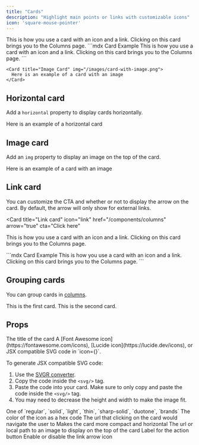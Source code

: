```yaml
---
title: "Cards"
description: "Highlight main points or links with customizable icons"
icon: 'square-mouse-pointer'
---
```


<Card title="Card Title" icon="text" href="/components/columns">
  This is how you use a card with an icon and a link. Clicking on this card
  brings you to the Columns page.
</Card>

<RequestExample>
  ```mdx Card Example
  <Card title="Click on me" icon="text" href="/components/columns">
    This is how you use a card with an icon and a link. Clicking on this card
    brings you to the Columns page.
  </Card>
  ```

```mdx Image Card Example
<Card title="Image Card" img="/images/card-with-image.png">
  Here is an example of a card with an image
</Card>
```

</RequestExample>

## Horizontal card

Add a `horizontal` property to display cards horizontally.

<Card title="Horizontal Card" icon="text" horizontal>
  Here is an example of a horizontal card
</Card>

## Image card

Add an `img` property to display an image on the top of the card.

<Card title="Image Card" img="https://mintlify-assets.b-cdn.net/yosemite.jpg">
  Here is an example of a card with an image
</Card>

## Link card

You can customize the CTA and whether or not to display the arrow on the card. By default, the arrow will only show for external links.

<Card
  title="Link card"
  icon="link"
  href="/components/columns"
  arrow="true"
  cta="Click here"
>
  This is how you use a card with an icon and a link. Clicking on this card
  brings you to the Columns page.
</Card>

<RequestExample>
  ```mdx Card Example
  <Card
    title="Link card"
    icon="link"
    href="/components/columns"
    arrow="true"
    cta="Click here"
  >
    This is how you use a card with an icon and a link. Clicking on this card
    brings you to the Columns page.
  </Card>
  ```
</RequestExample>

## Grouping cards

You can group cards in [columns](/components/columns).

<Columns cols={2}>
  <Card title="First Card" icon="panel-left-close">
    This is the first card.
  </Card>
  <Card title="Second Card" icon="panel-right-close">
    This is the second card.
  </Card>
</Columns>

## Props

<ResponseField name="title" type="string" required>
  The title of the card
</ResponseField>

<ResponseField name="icon" type="string or svg">
  A [Font Awesome icon](https://fontawesome.com/icons), [Lucide
  icon](https://lucide.dev/icons), or JSX compatible SVG code in `icon={}`.

  To generate JSX compatible SVG code:

  1. Use the [SVGR converter](https://react-svgr.com/playground/).
  2. Copy the code inside the `<svg/>` tag.
  3. Paste the code into your card. Make sure to only copy and paste the code inside the `<svg/>` tag.
  4. You may need to decrease the height and width to make the image fit.
</ResponseField>

<ResponseField name="iconType" type="string">
  One of `regular`, `solid`, `light`, `thin`, `sharp-solid`, `duotone`, `brands`
</ResponseField>

<ResponseField name="color" type="string">
  The color of the icon as a hex code
</ResponseField>

<ResponseField name="href" type="string">
  The url that clicking on the card would navigate the user to
</ResponseField>

<ResponseField name="horizontal" type="boolean">
  Makes the card more compact and horizontal
</ResponseField>

<ResponseField name="img" type="string">
  The url or local path to an image to display on the top of the card
</ResponseField>

<ResponseField name="cta" type="string">
  Label for the action button
</ResponseField>

<ResponseField name="arrow" type="boolean">
  Enable or disable the link arrow icon
</ResponseField>
